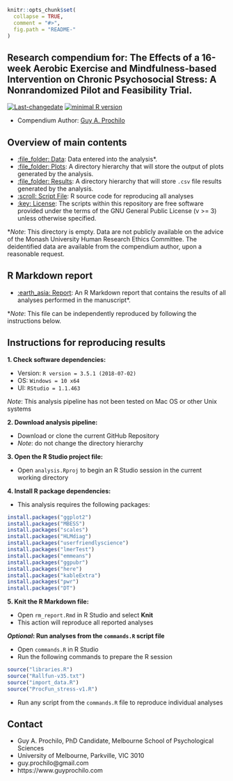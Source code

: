 <!-- rmarkdown v1 -->

```r
knitr::opts_chunk$set(
  collapse = TRUE,
  comment = "#>",
  fig.path = "README-"
)
```
## Research compendium for: The Effects of a 16-week Aerobic Exercise and Mindfulness-based Intervention on Chronic Psychosocial Stress: A Nonrandomized Pilot and Feasibility Trial.

[![Last-changedate](https://img.shields.io/badge/last%20change-`r gsub('-', '--', Sys.Date())`-brightgreen.svg)](https://github.com/adamhsparks/rice.awd.pests/commits/master)
[![minimal R version](https://img.shields.io/badge/R%3E%3D-`r as.character(getRversion())`-brightgreen.svg)](https://cran.r-project.org/)

* Compendium Author: [Guy A. Prochilo](http://www.guyprochilo.com)

## Overview of main contents

- [:file_folder: Data](/data): Data entered into the analysis*.
- [:file_folder: Plots](/plots): A directory hierarchy that will store the output of plots generated by the analysis.
- [:file_folder: Results](/results): A directory hierarchy that will store `.csv` file results  generated by the analysis.
- [:scroll: Script File](/ProcFun_stress-v1.R): R source code for reproducing all analyses
- [:key: License](/LICENSE.txt): The scripts within this repository are free software provided under the terms of the GNU General Public License (v >= 3) unless otherwise specified. 

*_Note_: This directory is empty. Data are not publicly available on the advice of the Monash University Human Research Ethics Committee. The deidentified data are available from the compendium author, upon a reasonable request. 

## R Markdown report

- [:earth_asia: Report](http://gprochilo.github.io/stress_trial): An R Markdown report that contains the results of all analyses performed in the manuscript*.

*_Note_: This file can be independently reproduced by following the instructions below.

## Instructions for reproducing results

**1. Check software dependencies:**

* Version:  `R version = 3.5.1 (2018-07-02)`
* OS:       `Windows = 10 x64`   
* UI:       `RStudio = 1.1.463`

_Note_: This analysis pipeline has not been tested on Mac OS or other Unix systems

**2. Download analysis pipeline:**

* Download or clone the current GitHub Repository
* _Note_: do not change the directory hierarchy

**3. Open the R Studio project file:**

* Open `analysis.Rproj` to begin an R Studio session in the current working directory

**4. Install R package dependencies:**

* This analysis requires the following packages:

```r
install.packages("ggplot2")
install.packages("MBESS")
install.packages("scales")
install.packages("HLMdiag")
install.packages("userfriendlyscience")
install.packages("lmerTest")
install.packages("emmeans")
install.packages("ggpubr")
install.packages("here")
install.packages("kableExtra")
install.packages("pwr")
install.packages("DT")
```

**5. Knit the R Markdown file:**

* Open `rm_report.Rmd` in R Studio and select **Knit**
* This action will reproduce all reported analyses

**_Optional_: Run analyses from the `commands.R` script file**

* Open `commands.R` in R Studio
* Run the following commands to prepare the R session

```r
source("libraries.R")
source("Rallfun-v35.txt")
source("import_data.R")
source("ProcFun_stress-v1.R")
```

* Run any script from the `commands.R` file to reproduce individual analyses

## Contact
* Guy A. Prochilo, PhD Candidate, Melbourne School of Psychological Sciences
* University of Melbourne, Parkville, VIC 3010
* guy.prochilo@gmail.com
* https://www.guyprochilo.com


<!--- ## Citation

This [research compendium](doi link here) accompanies the paper: 

> Paper. (Year). Title. doi.

An open-access version of the paper is available as a preprint on PsyArXiv: <link here>. --->